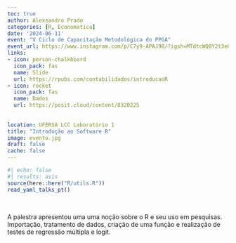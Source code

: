 ```yaml
---
toc: true
author: Alexsandro Prado
categories: [R, Economatica]
date: '2024-06-11'
event: "V Ciclo de Capacitação Metodológica do PPGA"
event_url: https://www.instagram.com/p/C7y9-APAJ98/?igsh=MTdtcWQ0Y2t3eG02bQ==
links:
- icon: person-chalkboard
  icon_pack: fas
  name: Slide
  url: https://rpubs.com/contabilidados/introducaoR
- icon: rocket
  icon_pack: fas
  name: Dados
  url: https://posit.cloud/content/8320225
  
  
location: UFERSA LCC Laboratório 1
title: "Introdução ao Software R"
image: evento.jpg
draft: false
cache: false
---
```


```r
#| echo: false
#| results: asis
source(here::here("R/utils.R"))
read_yaml_talks_pt()
```

<br>

A palestra apresentou uma uma noção sobre o R e seu uso em pesquisas.
Importação, tratamento de dados, criação de uma função e realização de testes de regressão múltipla e logit.
